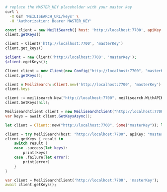 <CodeGroup>

```bash cURL
# replace the MASTER_KEY placeholder with your master key
curl \
  -X GET 'MEILISEARCH_URL/keys' \
  -H 'Authorization: Bearer MASTER_KEY'
```


```javascript JS
const client = new MeiliSearch({ host: 'http://localhost:7700', apiKey: 'masterKey' })
client.getKeys()
```


```python Python
client = Client('http://localhost:7700', 'masterKey')
client.get_keys()
```


```php PHP
$client = new Client('http://localhost:7700', 'masterKey');
$client->getKeys();
```


```java Java
Client client = new Client(new Config("http://localhost:7700", "masterKey"));
client.getKeys();
```


```ruby Ruby
client = MeiliSearch::Client.new('http://localhost:7700', 'masterKey')
client.keys
```


```go Go
client := meilisearch.New("http://localhost:7700", meilisearch.WithAPIKey("masterKey"))
client.GetKeys(nil);
```


```csharp C#
MeilisearchClient client = new MeilisearchClient("http://localhost:7700", "masterKey");
var keys = await client.GetKeysAsync();
```


```rust Rust
let client = Client::new("http://localhost:7700", Some("masterKey")); let keys = client .get_keys() .await .unwrap();
```


```swift Swift
client = try MeiliSearch(host: "http://localhost:7700", apiKey: "masterKey")
client.getKeys { result in
    switch result {
    case .success(let keys):
        print(keys)
    case .failure(let error):
        print(error)
    }
}
```


```dart Dart
var client = MeiliSearchClient('http://localhost:7700', 'masterKey');
await client.getKeys();
```

</CodeGroup>